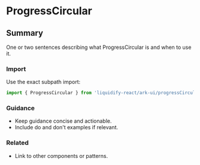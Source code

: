 # ProgressCircular
## Summary
One or two sentences describing what ProgressCircular is and when to use it.

### Import
Use the exact subpath import:

```ts
import { ProgressCircular } from 'liquidify-react/ark-ui/progressCircular'
```

### Guidance
- Keep guidance concise and actionable.
- Include do and don't examples if relevant.

### Related
- Link to other components or patterns.
